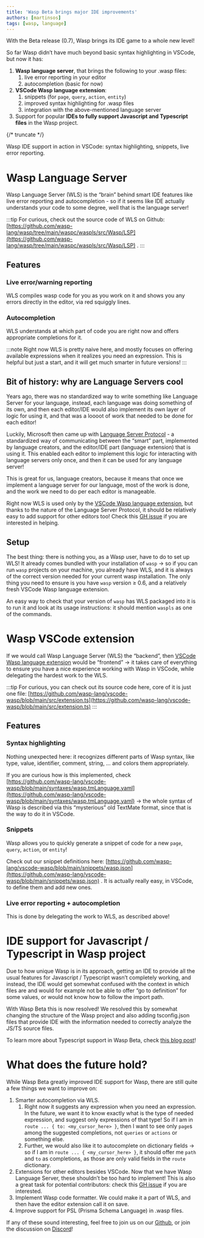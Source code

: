 ```yaml
---
title: 'Wasp Beta brings major IDE improvements'
authors: [martinsos]
tags: [wasp, language]
---
```




With the Beta release (0.7), Wasp brings its IDE game to a whole new level!

So far Wasp didn’t have much beyond basic syntax highlighting in VSCode, but now it has:

1. **Wasp language server**, that brings the following to your .wasp files:
   1. live error reporting in your editor
   2. autocompletion (basic for now)
2. **VSCode Wasp language extension**:
   1. snippets (for `page`, `query`, `action`, `entity`)
   2. improved syntax highlighting for .wasp files
   3. integration with the above-mentioned language server
3. Support for popular **IDEs to fully support Javascript and Typescript files** in the Wasp project.

{/* truncate */}

<ImgWithCaption alt="" source="img/beta-ide-improvements/wls-demo.gif" caption="Wasp IDE support in action in VSCode: syntax highlighting, snippets, live error reporting." />

Wasp IDE support in action in VSCode: syntax highlighting, snippets, live error reporting.

# Wasp Language Server

Wasp Language Server (WLS) is the “brain” behind smart IDE features like live error reporting and autocompletion - so if it seems like IDE actually understands your code to some degree, well that is the language server!

:::tip
For curious, check out the source code of WLS on Github: [https://github.com/wasp-lang/wasp/tree/main/waspc/waspls/src/Wasp/LSP](https://github.com/wasp-lang/wasp/tree/main/waspc/waspls/src/Wasp/LSP) .
:::

## Features

### Live error/warning reporting

WLS compiles wasp code for you as you work on it and shows you any errors directly in the editor, via red squiggly lines.

<ImgWithCaption alt="" source="img/beta-ide-improvements/wls-live-errors.gif" />

### Autocompletion

WLS understands at which part of code you are right now and offers appropriate completions for it.

<ImgWithCaption alt="" source="img/beta-ide-improvements/wls-autocompletion.gif" />

:::note
Right now WLS is pretty naive here, and mostly focuses on offering available expressions when it realizes you need an expression. This is helpful but just a start, and it will get much smarter in future versions!
:::

## Bit of history: why are Language Servers cool

Years ago, there was no standardized way to write something like Language Server for your language, instead, each language was doing something of its own, and then each editor/IDE would also implement its own layer of logic for using it, and that was a loooot of work that needed to be done for each editor!

Luckily, Microsoft then came up with [Language Server Protocol](https://microsoft.github.io/language-server-protocol/) - a standardized way of communicating between the “smart” part, implemented by language creators, and the editor/IDE part (language extension) that is using it. This enabled each editor to implement this logic for interacting with language servers only once, and then it can be used for any language server!

This is great for us, language creators, because it means that once we implement a language server for our language, most of the work is done, and the work we need to do per each editor is manageable.

Right now WLS is used only by the [VSCode Wasp language extension](https://marketplace.visualstudio.com/items?itemName=wasp-lang.wasp), but thanks to the nature of the Language Server Protocol, it should be relatively easy to add support for other editors too! Check this [GH issue](https://github.com/wasp-lang/wasp/issues/864) if you are interested in helping.

## Setup

The best thing: there is nothing you, as a Wasp user, have to do to set up WLS! It already comes bundled with your installation of `wasp` → so if you can run `wasp` projects on your machine, you already have WLS, and it is always of the correct version needed for your current wasp installation. The only thing you need to ensure is you have `wasp` version ≥ 0.6, and a relatively fresh VSCode Wasp language extension.

An easy way to check that your version of `wasp` has WLS packaged into it is to run it and look at its usage instructions: it should mention `waspls` as one of the commands.

<ImgWithCaption alt="" source="img/beta-ide-improvements/wasp-cli-waspls.png" />

# Wasp VSCode extension

If we would call Wasp Language Server (WLS) the “backend”, then [VSCode Wasp language extension](https://marketplace.visualstudio.com/items?itemName=wasp-lang.wasp) would be “frontend” → it takes care of everything to ensure you have a nice experience working with Wasp in VSCode, while delegating the hardest work to the WLS.

<ImgWithCaption alt="" source="img/beta-ide-improvements/wasp-vscode-extension.png" />

:::tip
For curious, you can check out its source code here, core of it is just one file: [https://github.com/wasp-lang/vscode-wasp/blob/main/src/extension.ts](https://github.com/wasp-lang/vscode-wasp/blob/main/src/extension.ts)
:::

## Features

### Syntax highlighting

Nothing unexpected here: it recognizes different parts of Wasp syntax, like type, value, identifier, comment, string, … and colors them appropriately.

If you are curious how is this implemented, check [https://github.com/wasp-lang/vscode-wasp/blob/main/syntaxes/wasp.tmLanguage.yaml](https://github.com/wasp-lang/vscode-wasp/blob/main/syntaxes/wasp.tmLanguage.yaml) → the whole syntax of Wasp is described via this “mysterious” old TextMate format, since that is the way to do it in VSCode.

### Snippets

Wasp allows you to quickly generate a snippet of code for a new `page`, `query`, `action`, or `entity`!

<ImgWithCaption alt="" source="img/beta-ide-improvements/wls-snippets.gif" />

Check out our snippet definitions here: [https://github.com/wasp-lang/vscode-wasp/blob/main/snippets/wasp.json](https://github.com/wasp-lang/vscode-wasp/blob/main/snippets/wasp.json) . It is actually really easy, in VSCode, to define them and add new ones.

### Live error reporting + autocompletion

This is done by delegating the work to WLS, as described above!

# IDE support for Javascript / Typescript in Wasp project

Due to how unique Wasp is in its approach, getting an IDE to provide all the usual features for Javascript / Typescript wasn’t completely working, and instead, the IDE would get somewhat confused with the context in which files are and would for example not be able to offer “go to definition” for some values, or would not know how to follow the import path.

With Wasp Beta this is now resolved! We resolved this by somewhat changing the structure of the Wasp project and also adding tsconfig.json files that provide IDE with the information needed to correctly analyze the JS/TS source files.

To learn more about Typescript support in Wasp Beta, check [this blog post](https://wasp.sh/blog/2022/11/29/typescript-feature-announcement)!

# What does the future hold?

While Wasp Beta greatly improved IDE support for Wasp, there are still quite a few things we want to improve on:

1. Smarter autocompletion via WLS.
   1. Right now it suggests any expression when you need an expression. In the future, we want it to know exactly what is the type of needed expression, and suggest only expressions of that type! So if I am in `route ... { to: <my_cursor_here> }`, then I want to see only `page`s among the suggested completions, not `queries` or `actions` or something else.
   2. Further, we would also like it to autocomplete on dictionary fields → so if I am in `route ... { <my_cursor_here> }`, it should offer me `path` and `to` as completions, as those are only valid fields in the `route` dictionary.
2. Extensions for other editors besides VSCode. Now that we have Wasp Language Server, these shouldn’t be too hard to implement! This is also a great task for potential contributors: check this [GH issue](https://github.com/wasp-lang/wasp/issues/864) if you are interested.
3. Implement Wasp code formatter. We could make it a part of WLS, and then have the editor extension call it on save.
4. Improve support for PSL (Prisma Schema Language) in .wasp files.

If any of these sound interesting, feel free to join us on our [Github](https://github.com/wasp-lang/wasp), or join the discussion on [Discord](https://discord.gg/rzdnErX)!
